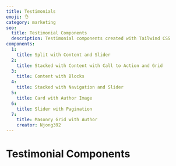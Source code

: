 ```yaml
---
title: Testimonials
emoji: 👌
category: marketing
seo:
  title: Testimonial Components
  description: Testimonial components created with Tailwind CSS
components:
  1:
    title: Split with Content and Slider
  2:
    title: Stacked with Content with Call to Action and Grid
  3:
    title: Content with Blocks
  4:
    title: Stacked with Navigation and Slider
  5:
    title: Card with Author Image
  6:
    title: Slider with Pagination
  7:
    title: Masonry Grid with Author
    creator: Njong392
---
```


# Testimonial Components

<List
  componentsData={componentsArray}
  componentContainer={componentContainer}
/>
